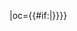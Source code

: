 {{fb team|t=内蒙古中优|tan=内蒙古中优足球俱乐部|tc=CHN|abb={{#if:{{{abb|}}}|中优}}|oc={{#if:{{{oc|}}}|{{{oc}}}}}}}<!--
--><noinclude>[[Category:中国足球超级联赛模板|{{PAGENAME}}]]</noinclude>